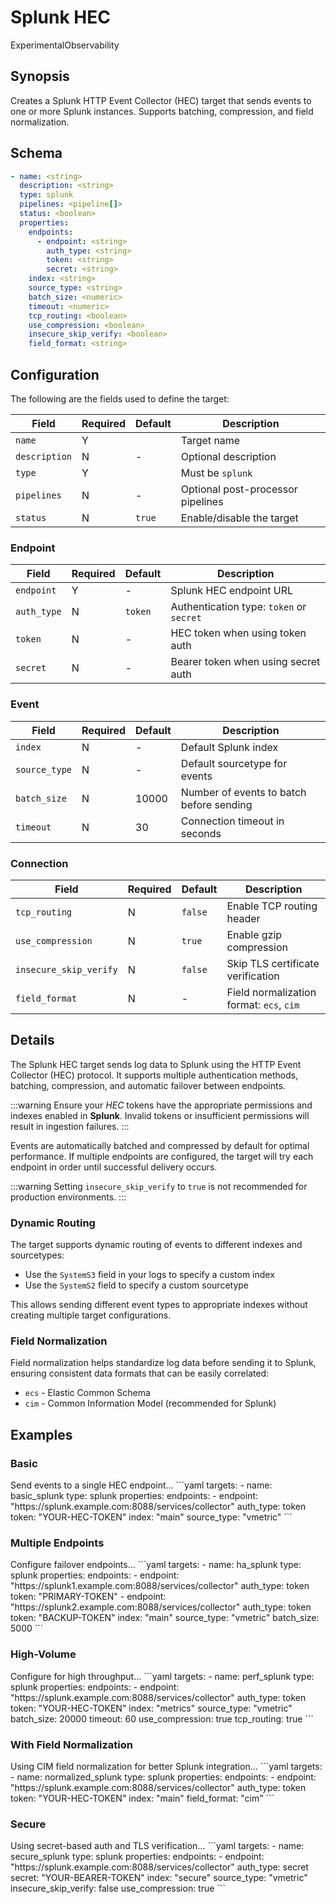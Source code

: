# Splunk HEC

<span className="theme-doc-version-badge badge badge--primary">Experimental</span><span className="theme-doc-version-badge badge badge--secondary">Observability</span>

## Synopsis

Creates a Splunk HTTP Event Collector (HEC) target that sends events to one or more Splunk instances. Supports batching, compression, and field normalization.

## Schema

```yaml {1,3}
- name: <string>
  description: <string>
  type: splunk
  pipelines: <pipeline[]>
  status: <boolean>
  properties:
    endpoints:
      - endpoint: <string>
        auth_type: <string>
        token: <string>
        secret: <string>
    index: <string>
    source_type: <string>
    batch_size: <numeric>
    timeout: <numeric>
    tcp_routing: <boolean>
    use_compression: <boolean>
    insecure_skip_verify: <boolean>
    field_format: <string>
```

## Configuration

The following are the fields used to define the target:

|Field|Required|Default|Description|
|---|---|---|---|
|`name`|Y||Target name|
|`description`|N|-|Optional description|
|`type`|Y||Must be `splunk`|
|`pipelines`|N|-|Optional post-processor pipelines|
|`status`|N|`true`|Enable/disable the target|

### Endpoint

|Field|Required|Default|Description|
|---|---|---|---|
|`endpoint`|Y|-|Splunk HEC endpoint URL|
|`auth_type`|N|`token`|Authentication type: `token` or `secret`|
|`token`|N|-|HEC token when using token auth|
|`secret`|N|-|Bearer token when using secret auth|

### Event

|Field|Required|Default|Description|
|---|---|---|---|
|`index`|N|-|Default Splunk index|
|`source_type`|N|-|Default sourcetype for events|
|`batch_size`|N|10000|Number of events to batch before sending|
|`timeout`|N|30|Connection timeout in seconds|

### Connection

|Field|Required|Default|Description|
|---|---|---|---|
|`tcp_routing`|N|`false`|Enable TCP routing header|
|`use_compression`|N|`true`|Enable gzip compression|
|`insecure_skip_verify`|N|`false`|Skip TLS certificate verification|
|`field_format`|N|-|Field normalization format: `ecs`, `cim`|

## Details

The Splunk HEC target sends log data to Splunk using the HTTP Event Collector (HEC) protocol. It supports multiple authentication methods, batching, compression, and automatic failover between endpoints.

:::warning
Ensure your _HEC_ tokens have the appropriate permissions and indexes enabled in **Splunk**. Invalid tokens or insufficient permissions will result in ingestion failures.
:::

Events are automatically batched and compressed by default for optimal performance. If multiple endpoints are configured, the target will try each endpoint in order until successful delivery occurs.

:::warning
Setting `insecure_skip_verify` to `true` is not recommended for production environments.
:::

### Dynamic Routing

The target supports dynamic routing of events to different indexes and sourcetypes:

- Use the `SystemS3` field in your logs to specify a custom index
- Use the `SystemS2` field to specify a custom sourcetype

This allows sending different event types to appropriate indexes without creating multiple target configurations.

### Field Normalization

Field normalization helps standardize log data before sending it to Splunk, ensuring consistent data formats that can be easily correlated:

- `ecs` - Elastic Common Schema
- `cim` - Common Information Model (recommended for Splunk)

## Examples

### Basic

<ExampleGrid>
  <CommentCol>
    Send events to a single HEC endpoint...
  </CommentCol>
  <CodeCol>
    ```yaml
    targets:
      - name: basic_splunk
        type: splunk
        properties:
          endpoints:
            - endpoint: "https://splunk.example.com:8088/services/collector"
              auth_type: token
              token: "YOUR-HEC-TOKEN"
          index: "main"
          source_type: "vmetric"
    ```
  </CodeCol>
</ExampleGrid>

### Multiple Endpoints

<ExampleGrid>
  <CommentCol>
    Configure failover endpoints...
  </CommentCol>
  <CodeCol>
    ```yaml
    targets:
      - name: ha_splunk
        type: splunk
        properties:
          endpoints:
            - endpoint: "https://splunk1.example.com:8088/services/collector"
              auth_type: token
              token: "PRIMARY-TOKEN"
            - endpoint: "https://splunk2.example.com:8088/services/collector"
              auth_type: token
              token: "BACKUP-TOKEN"
          index: "main"
          source_type: "vmetric"
          batch_size: 5000
    ```
  </CodeCol>
</ExampleGrid>

### High-Volume

<ExampleGrid>
  <CommentCol>
    Configure for high throughput...
  </CommentCol>
  <CodeCol>
    ```yaml
    targets:
      - name: perf_splunk
        type: splunk
        properties:
          endpoints:
            - endpoint: "https://splunk.example.com:8088/services/collector"
              auth_type: token
              token: "YOUR-HEC-TOKEN"
          index: "metrics"
          source_type: "vmetric"
          batch_size: 20000
          timeout: 60
          use_compression: true
          tcp_routing: true
    ```
  </CodeCol>
</ExampleGrid>

### With Field Normalization

<ExampleGrid>
  <CommentCol>
    Using CIM field normalization for better Splunk integration...
  </CommentCol>
  <CodeCol>
    ```yaml
    targets:
      - name: normalized_splunk
        type: splunk
        properties:
          endpoints:
            - endpoint: "https://splunk.example.com:8088/services/collector"
              auth_type: token
              token: "YOUR-HEC-TOKEN"
          index: "main"
          field_format: "cim"
    ```
  </CodeCol>
</ExampleGrid>

### Secure

<ExampleGrid>
  <CommentCol>
    Using secret-based auth and TLS verification...
  </CommentCol>
  <CodeCol>
    ```yaml
    targets:
      - name: secure_splunk
        type: splunk
        properties:
          endpoints:
            - endpoint: "https://splunk.example.com:8088/services/collector"
              auth_type: secret
              secret: "YOUR-BEARER-TOKEN"
          index: "secure"
          source_type: "vmetric"
          insecure_skip_verify: false
          use_compression: true
    ```
  </CodeCol>
</ExampleGrid>
